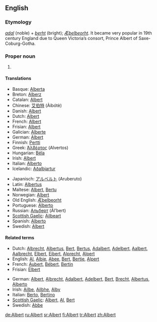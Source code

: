 ==English==

===Etymology===
{{Ger.}} ''[[adal]]'' (noble) + ''[[berht]]'' (bright); {{OE.}} ''[[Æþelbeorht]]''. It became very popular in 19th century England due to Queen Victoria’s consort, Prince Albert of Saxe-Coburg-Gotha.

===Proper noun===
{{en-proper noun}}

# {{given name|male}}

====Translations====
{{trans-top|male given name}}
*Basque: [[Alberta]]
*Breton: [[Alberz]]
*Catalan: [[Albert]]
*Chinese: [[艾伯特]] (Àibótè)
*Danish: [[Albert]]
*Dutch: [[Albert]]
*French: [[Albert]]
*Frisian: [[Albert]]
*Galician: [[Alberte]]
*German: [[Albert]]
*Finnish: [[Pertti]]
*Greek: [[Άλβέρτος]] (Alvertos)
*Hungarian: [[Béla]]
*Irish: [[Albert]]
*Italian: [[Alberto]]
*Icelandic: [[Aðalbjartur]]
{{trans-mid}}
*Japanisch: [[アルベルト]] (Aruberuto)
*Latin: [[Albertus]]
*Maltese: [[Albert]], [[Bertu]]
*Norwegian: [[Albert]]
*Old English: [[Æþelbeorht]]
*Portuguese: [[Alberto]]
*Russian: [[Альберт]] (Ál’bert)
*[[Scottish Gaelic]]: [[Ailbeart]]
*Spanish: [[Alberto]]
*Swedish: [[Albert]]
{{trans-bottom}}

====Related terms====
{{rel-top|Variants and pet forms}}  	 
*Dutch: [[Albrecht]], [[Albertus]], [[Bert]], [[Bertus]], [[Adalbert]], [[Adelbert]], [[Aalbert]], [[Aalbrecht]], [[Elbert]], [[Eibert]], [[Alprecht]], [[Alpert]] 	 
*English: [[Al]], [[Albie]], [[Abee]], [[Bert]], [[Bertie]], [[Alpert]] 	 
*French: [[Aubert]], [[Bébert]], [[Bertin]] 	 
*Frisian: [[Elbert]]
{{rel-mid}} 	 
*German: [[Albert]], [[Albrecht]], [[Adalbert]], [[Adelbert]], [[Bert]], [[Brecht]], [[Albertus]], [[Alberto]] 	  
*Irish: [[Ailbe]], [[Ailbhe]], [[Alby]] 	 
*Italian: [[Berto]], [[Bertino]] 	 
*[[Scottish Gaelic]]: [[Albert]], [[Al]], [[Bert]] 	 
*Swedish: [[Abbe]] 	 
{{rel-bottom}}

[[de:Albert]]
[[ru:Albert]]
[[sr:Albert]]
[[fi:Albert]]
[[tr:Albert]]
[[zh:Albert]]